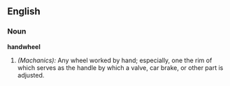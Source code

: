 ==English==

===Noun===
'''handwheel'''

# ''(Machanics):'' Any wheel worked by hand; especially, one the rim of which serves as the handle by which a valve, car brake, or other part is adjusted.